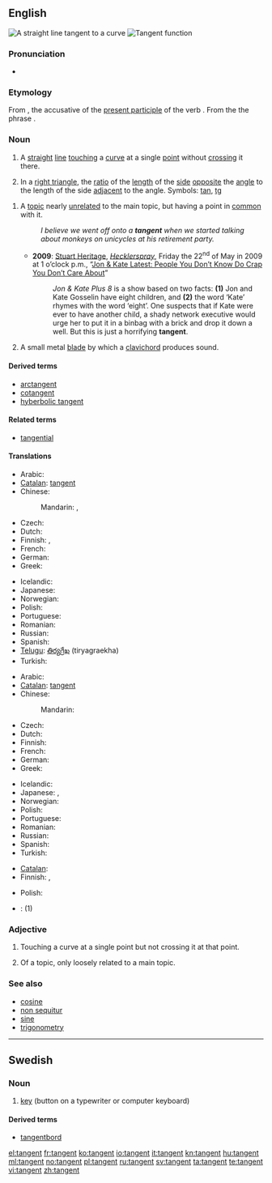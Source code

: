 ==English==
{{wikipedia}}
[[Image:Tangent.png|thumb|A straight line tangent to a curve]]
[[Image:Tan.svg|thumb|Tangent function]]

===Pronunciation===
* {{IPA|/ˈtæn.dʒənt/}}

===Etymology===

From {{etyl|la|en}} {{term|tangentem|lang=la}}, the accusative of {{term|tangens|tangēns|touching|lang=la}} the [[present participle]] of the verb {{term|tango|tangō|to touch|lang=la}}. From the the phrase {{term||[[linea#Latin|līnea]] [[tango#Latin|tangēns]]|a touching line}}.

===Noun===
{{en-noun}}

# {{geometry}} A [[straight]] [[line]] [[touching]] a [[curve]] at a single [[point]] without [[crossing]] it there.
# {{trigonometry}} In a [[right triangle]], the [[ratio]] of the [[length]] of the [[side]] [[opposite]] the [[angle]] to the length of the side [[adjacent]] to the angle. Symbols: [[tan]], [[tg]]
<!--This definition equivalent to the one above; it does not define a new sense of the word
# {{mathematics}} The ratio of the [[sine]] to the [[cosine]], in either the [[real]] or [[complex]] [[number]]s.-->
# A [[topic]] nearly [[unrelated]] to the main topic, but having a point in [[common]] with it.
#: ''I believe we went off onto a '''tangent''' when we started talking about monkeys on unicycles at his retirement party.''
#* '''2009''': [http://www.hecklerspray.com/author/stuart-heritage Stuart Heritage], ''[http://www.hecklerspray.com/ Hecklerspray]'', Friday the 22<sup>nd</sup> of May in 2009 at 1 o’clock p.m., “[http://www.hecklerspray.com/jon-kate-latest-people-you-dont-know-do-crap-you-dont-care-about/200934378.php Jon & Kate Latest: People You Don’t Know Do Crap You Don’t Care About]”
#*: ''Jon & Kate Plus 8'' is a show based on two facts: '''(1)''' Jon and Kate Gosselin have eight children, and '''(2)''' the word ‘Kate’ rhymes with the word ‘eight’. One suspects that if Kate were ever to have another child, a shady network executive would urge her to put it in a binbag with a brick and drop it down a well. But this is just a horrifying '''tangent'''.
# A small metal [[blade]] by which a [[clavichord]] produces sound.

====Derived terms====
* [[arctangent]]
* [[cotangent]]
* [[hyberbolic tangent]]

====Related terms====
* [[tangential]]

====Translations====
{{trans-top|in geometry}}
* Arabic: {{t|ar|مماس|m|tr=mumaass}}
* [[Catalan]]: [[#Catalan|tangent]] {{f}}
* Chinese:
*: Mandarin: {{t|cmn|切線|sc=Hani}},  {{t|cmn|切线|tr=qiēxiàn|sc=Hani}}
* Czech: {{t-|cs|tečna|f}}
* Dutch: {{t-|nl|raaklijn|f}}
* Finnish: {{t-|fi|tangentti}},  {{t|fi|sivuaja}}
* French: {{t+|fr|tangente|f}}
* German: {{t-|de|Tangente|f}}
* Greek: {{t-|el|εφαπτομένη|f|tr=efaptoméni}}
{{trans-mid}}
* Icelandic: {{t+|is|snertill|m}}
* Japanese: {{t|ja|接線|tr=せっせん, sessen}}
* Norwegian: {{t+|no|tangent|m}}
* Polish: {{t-|pl|styczna|f}}
* Portuguese: {{t+|pt|tangente|f}}
* Romanian: {{t|ro|tangentă|f}}
* Russian: {{t|ru|касательная|f|tr=kasátel'naja}}
* Spanish: {{t+|es|tangente|f}}
* [[Telugu]]: [[తిర్యగ్రేఖ]] (tiryagraekha)
* Turkish: {{t+|tr|teğet}}
{{trans-bottom}}

{{trans-top|in trigonometry}}
* Arabic: {{t|ar|ظل الزاوية|m|tr=Zill al-zaawira}}
* [[Catalan]]: [[#Catalan|tangent]] {{f}}
* Chinese:
*: Mandarin: {{t|cmn|正切|tr=zhèngqiē|sc=Hani}}
* Czech: {{t-|cs|tangens|m}}
* Dutch: {{t-|nl|tangens|m}}
* Finnish: {{t-|fi|tangentti}}
* French: {{t+|fr|tangente|f}}
* German: {{t+|de|Tangens|m}}
* Greek: {{t-|el|εφαπτομένη|f|tr=efaptoméni}}
{{trans-mid}}
* Icelandic: {{t-|is|tangens|m}}
* Japanese: {{t-|ja|タンジェント|tr=tanjento}},  {{t|ja|正接|tr=せいせつ, seisetsu}}
* Norwegian: {{t-|no|tangens|m}}
* Polish: {{t+|pl|tangens|m}}
* Portuguese: {{t+|pt|tangente|f}}
* Romanian: {{t|ro|tangentă|f}}
* Russian: {{t|ru|тангенс|m|tr=tángens}}
* Spanish: {{t+|es|tangente|f}}
* Turkish: {{t+|tr|tanjant}}
{{trans-bottom}}

{{trans-top|nearly unrelated topic}}
* [[Catalan]]: {{t-|ca|tangent|g=f}}
* Finnish: {{t|fi|sivuraide}}, {{t|fi|harhapolku}}
{{trans-mid}}
* Polish: {{t|pl|punkt wspólny|g=m}}
{{trans-bottom}}

{{checktrans}}
<!--Remove this section once all of the translations below have been moved into the tables above.-->
* {{ttbc|Italian}}: {{t+|it|tangente|g=f}} (1)

===Adjective===
{{en-adj|-}}

# {{geometry}} Touching a curve at a single point but not crossing it at that point.
# Of a topic, only loosely related to a main topic.

===See also===
* [[cosine]]
* [[non sequitur]]
* [[sine]]
* [[trigonometry]]

----

==Swedish==
{{wikipedia|lang=sv}}

===Noun===
{{infl|sv|noun}}

# [[key]] (button on a typewriter or computer keyboard)

====Derived terms====
* [[tangentbord]]

{{tbot entry|Swedish|key|2008|April|sv}}

[[el:tangent]]
[[fr:tangent]]
[[ko:tangent]]
[[io:tangent]]
[[it:tangent]]
[[kn:tangent]]
[[hu:tangent]]
[[ml:tangent]]
[[no:tangent]]
[[pl:tangent]]
[[ru:tangent]]
[[sv:tangent]]
[[ta:tangent]]
[[te:tangent]]
[[vi:tangent]]
[[zh:tangent]]